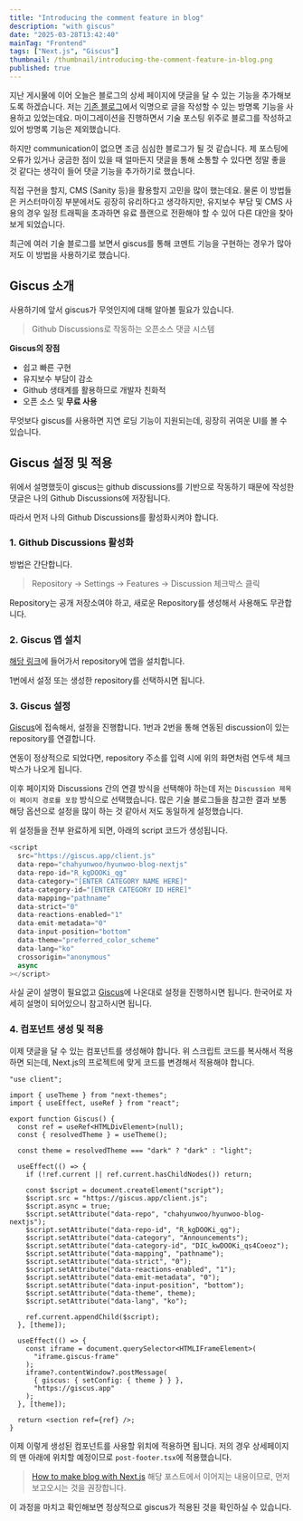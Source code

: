 ```yaml
---
title: "Introducing the comment feature in blog"
description: "with giscus"
date: "2025-03-28T13:42:40"
mainTag: "Frontend"
tags: ["Next.js", "Giscus"]
thumbnail: /thumbnail/introducing-the-comment-feature-in-blog.png
published: true
---
```


지난 게시물에 이어 오늘은 블로그의 상세 페이지에 댓글을 달 수 있는 기능을 추가해보도록 하겠습니다.
저는 [기존 블로그](https://hyunwoo-dev.vercel.app/)에서 익명으로 글을 작성할 수 있는 방명록 기능을 사용하고 있었는데요.
마이그레이션을 진행하면서 기술 포스팅 위주로 블로그를 작성하고 있어 방명록 기능은 제외했습니다.

하지만 communication이 없으면 조금 심심한 블로그가 될 것 같습니다.
제 포스팅에 오류가 있거나 궁금한 점이 있을 때 얼마든지 댓글을 통해 소통할 수 있다면 정말 좋을 것 같다는 생각이 들어
댓글 기능을 추가하기로 했습니다.

직접 구현을 할지, CMS (Sanity 등)을 활용할지 고민을 많이 했는데요.
물론 이 방법들은 커스터마이징 부분에서도 굉장히 유리하다고 생각하지만,
유지보수 부담 및 CMS 사용의 경우 일정 트래픽을 초과하면 유료 플랜으로 전환해야 할 수 있어 다른 대안을 찾아보게 되었습니다.

최근에 여러 기술 블로그를 보면서 <Highlight>giscus</Highlight>를 통해 코멘트 기능을 구현하는 경우가 많아 저도 이 방법을 사용하기로 했습니다.

## Giscus 소개

사용하기에 앞서 <Highlight>giscus</Highlight>가 무엇인지에 대해 알아볼 필요가 있습니다.

> Github Discussions로 작동하는 오픈소스 댓글 시스템

**Giscus의 장점**

- 쉽고 빠른 구현
- 유지보수 부담이 감소
- Github 생태계를 활용하므로 개발자 친화적
- 오픈 소스 및 **무료 사용**

무엇보다 giscus를 사용하면 지연 로딩 기능이 지원되는데, 굉장히 귀여운 UI를 볼 수 있습니다.

## Giscus 설정 및 적용

위에서 설명했듯이 giscus는 github discussions를 기반으로 작동하기 때문에
작성한 댓글은 나의 Github Discussions에 저장됩니다.

따라서 먼저 나의 <Highlight>Github Discussions</Highlight>를 활성화시켜야 합니다.

### 1. Github Discussions 활성화

방법은 간단합니다.

> Repository -> Settings -> Features -> Discussion 체크박스 클릭

<Callout type="info">
  Repository는 공개 저장소여야 하고, 새로운 Repository를 생성해서 사용해도
  무관합니다.
</Callout>

### 2. Giscus 앱 설치

[해당 링크](https://github.com/apps/giscus)에 들어가서 repository에 앱을 설치합니다.

<MdxImage
  src="/posts/introducing-the-comment-feature-in-blog/giscus-1.png"
  alt="giscus 설치"
  caption="giscus - configure"
/>

<MdxImage
  src="/posts/introducing-the-comment-feature-in-blog/giscus-2.png"
  alt="giscus 설치"
  caption="giscus - install"
/>

1번에서 설정 또는 생성한 repository를 선택하시면 됩니다.

### 3. Giscus 설정

[Giscus](https://giscus.app/ko)에 접속해서, 설정을 진행합니다.
1번과 2번을 통해 연동된 discussion이 있는 repository를 연결합니다.

<MdxImage
  src="/posts/introducing-the-comment-feature-in-blog/giscus-3.png"
  alt="giscus 설정"
  caption="giscus.app/ko"
/>

연동이 정상적으로 되었다면, repository 주소를 입력 시에
위의 화면처럼 연두색 체크박스가 나오게 됩니다.

이후 페이지와 Discussions 간의 연결 방식을 선택해야 하는데
저는 `Discussion 제목이 페이지 경로를 포함` 방식으로 선택했습니다.
많은 기술 블로그들을 참고한 결과 보통 해당 옵션으로 설정을 많이 하는 것 같아서 저도 동일하게 설정했습니다.

위 설정들을 전부 완료하게 되면, 아래의 script 코드가 생성됩니다.

```js
<script
  src="https://giscus.app/client.js"
  data-repo="chahyunwoo/hyunwoo-blog-nextjs"
  data-repo-id="R_kgDOOKi_qg"
  data-category="[ENTER CATEGORY NAME HERE]"
  data-category-id="[ENTER CATEGORY ID HERE]"
  data-mapping="pathname"
  data-strict="0"
  data-reactions-enabled="1"
  data-emit-metadata="0"
  data-input-position="bottom"
  data-theme="preferred_color_scheme"
  data-lang="ko"
  crossorigin="anonymous"
  async
></script>
```

사실 굳이 설명이 필요없고 [Giscus](https://giscus.app/ko)에 나온대로 설정을 진행하시면 됩니다.
한국어로 자세히 설명이 되어있으니 참고하시면 됩니다.

### 4. 컴포넌트 생성 및 적용

이제 댓글을 달 수 있는 컴포넌트를 생성해야 합니다.
위 스크립트 코드를 복사해서 적용하면 되는데,
Next.js의 프로젝트에 맞게 코드를 변경해서 적용해야 합니다.

```tsx title="giscus.tsx" {18-28}
"use client";

import { useTheme } from "next-themes";
import { useEffect, useRef } from "react";

export function Giscus() {
  const ref = useRef<HTMLDivElement>(null);
  const { resolvedTheme } = useTheme();

  const theme = resolvedTheme === "dark" ? "dark" : "light";

  useEffect(() => {
    if (!ref.current || ref.current.hasChildNodes()) return;

    const $script = document.createElement("script");
    $script.src = "https://giscus.app/client.js";
    $script.async = true;
    $script.setAttribute("data-repo", "chahyunwoo/hyunwoo-blog-nextjs");
    $script.setAttribute("data-repo-id", "R_kgDOOKi_qg");
    $script.setAttribute("data-category", "Announcements");
    $script.setAttribute("data-category-id", "DIC_kwDOOKi_qs4Coeoz");
    $script.setAttribute("data-mapping", "pathname");
    $script.setAttribute("data-strict", "0");
    $script.setAttribute("data-reactions-enabled", "1");
    $script.setAttribute("data-emit-metadata", "0");
    $script.setAttribute("data-input-position", "bottom");
    $script.setAttribute("data-theme", theme);
    $script.setAttribute("data-lang", "ko");

    ref.current.appendChild($script);
  }, [theme]);

  useEffect(() => {
    const iframe = document.querySelector<HTMLIFrameElement>(
      "iframe.giscus-frame"
    );
    iframe?.contentWindow?.postMessage(
      { giscus: { setConfig: { theme } } },
      "https://giscus.app"
    );
  }, [theme]);

  return <section ref={ref} />;
}
```

이제 이렇게 생성된 컴포넌트를 사용할 위치에 적용하면 됩니다.
저의 경우 상세페이지의 맨 아래에 위치할 예정이므로 `post-footer.tsx`에 적용했습니다.

> [How to make blog with Next.js](https://chahyunwoo.dev/blog/how-to-make-blog-with-nextjs)
> 해당 포스트에서 이어지는 내용이므로, 먼저 보고오시는 것을 권장합니다.

이 과정을 마치고 확인해보면 정상적으로 giscus가 적용된 것을 확인하실 수 있습니다.
